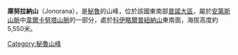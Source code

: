 {{unreferenced|time=2017-07-29T11:06:33+00:00}}
{{Coord|14|5|1|S|70|46|11|W|display=title}}

'''庫努拉納山'''（Jonorana），是[[秘魯|秘魯]]的山峰，位於該國東南部[[普諾大區|普諾大區]]，屬於[[安第斯山脈|安第斯山脈]]中[[韋爾卡努塔山脈|韋爾卡努塔山脈]]的一部分，處於[[科伊略爾普紐納山|科伊略爾普紐納山]]東南面，海拔高度約5,550米。

{{Peru-geo-stub}}
[[Category:秘魯山峰|Category:秘魯山峰]]